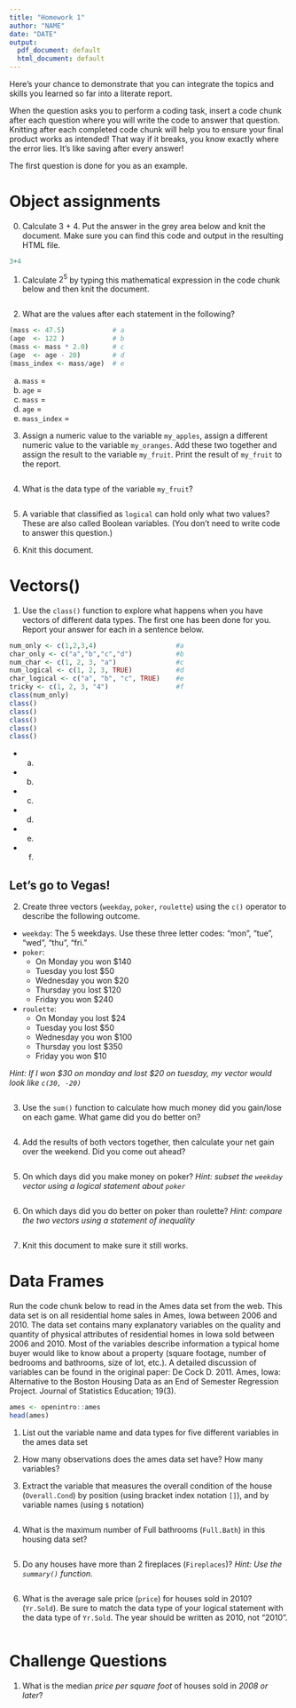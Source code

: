 ```yaml
---
title: "Homework 1"
author: "NAME"
date: "DATE"
output:
  pdf_document: default
  html_document: default
---
```


Here's your chance to demonstrate that you can integrate the topics and skills you learned so far into a literate report. 

When the question asks you to perform a coding task, insert a code chunk after each question where you will write the code to answer that question. Knitting after each completed code chunk will help you to ensure your final product works as intended! That way if it breaks, you know exactly where the error lies. It's like saving after every answer!

The first question is done for you as an example. 

# Object assignments

0. Calculate 3 + 4. Put the answer in the grey area below and knit the document. Make sure you can find this code and output in the resulting HTML file. 
```r
3+4
```


1. Calculate $2^5$ by typing this mathematical expression in the code chunk below and then knit the document. 
```r

```

2. What are the values after each statement in the following?

```r
(mass <- 47.5)            # a 
(age  <- 122 )            # b
(mass <- mass * 2.0)      # c 
(age  <- age - 20)        # d
(mass_index <- mass/age)  # e
```

a. `mass` = 
b. `age` =
c. `mass` = 
d. `age` = 
e. `mass_index` = 

3. Assign a numeric value to the variable `my_apples`, assign a different numeric value to the variable `my_oranges`. Add these two together and assign the result to the variable `my_fruit`. Print the result of `my_fruit` to the report.

```r

```

4. What is the data type of the variable `my_fruit`? 

```r

```


5. A variable that classified as `logical` can hold only what two values? These are also called Boolean variables. (You don't need to write code to answer this question.)




6. Knit this document. 

# Vectors()

1. Use the `class()` function to explore what happens when you have vectors of different data types. The first one has been done for you. Report your answer for each in a sentence below.

```r
num_only <- c(1,2,3,4)                    #a
char_only <- c("a","b","c","d")           #b
num_char <- c(1, 2, 3, "a")               #c
num_logical <- c(1, 2, 3, TRUE)           #d
char_logical <- c("a", "b", "c", TRUE)    #e
tricky <- c(1, 2, 3, "4")                 #f
class(num_only) 
class()
class()
class()
class()
class()
```

* a. 
* b. 
* c. 
* d. 
* e. 
* f. 

## Let's go to Vegas!

2. Create three vectors (`weekday`, `poker`, `roulette`) using the `c()` operator to describe the following outcome. 

* `weekday`: The 5 weekdays. Use these three letter codes: "mon", "tue", "wed", "thu", "fri."
* `poker`: 
    - On Monday you won $140 
    - Tuesday you lost $50
    - Wednesday you won $20
    - Thursday you lost $120
    - Friday you won $240
* `roulette`:
    - On Monday you lost $24
    - Tuesday you lost $50
    - Wednesday you won $100
    - Thursday you lost $350
    - Friday you won $10

_Hint: If I won $30 on monday and lost $20 on tuesday, my vector would look like `c(30, -20)`_

```r

```

3. Use the `sum()` function to calculate how much money did you gain/lose on each game. What game did you do better on?

```r

```

4. Add the results of both vectors together, then calculate your net gain over the weekend. Did you come out ahead?

```r

```


5. On which days did you make money on poker? _Hint: subset the `weekday` vector using a logical statement about `poker`_
```r

```

6. On which days did you do better on poker than roulette? _Hint: compare the two vectors using a statement of inequality_

```r

``` 

7. Knit this document to make sure it still works. 


# Data Frames

Run the code chunk below to read in the Ames data set from the web. This data set is on all residential home sales in Ames, Iowa between 2006 and 2010. The data set contains many explanatory variables on the quality and quantity of physical attributes of residential homes in Iowa sold between 2006 and 2010. Most of the variables describe information a typical home buyer would like to know about a property (square footage, number of bedrooms and bathrooms, size of lot, etc.). A detailed discussion of variables can be found in the original paper: De Cock D. 2011. Ames, Iowa: Alternative to the Boston Housing Data as an End of Semester Regression Project. Journal of Statistics Education; 19(3).

```r
ames <- openintro::ames
head(ames)
```


1. List out the variable name and data types for five different variables in the ames data set



2. How many observations does the ames data set have? How many variables? 



3. Extract the variable that measures the overall condition of the house (`Overall.Cond`) by position (using bracket index notation `[]`), and by variable names (using `$` notation)

```r

```

4. What is the maximum number of Full bathrooms (`Full.Bath`) in this housing data set? 

```r

```

5. Do any houses have more than 2 fireplaces (`Fireplaces`)? _Hint: Use the `summary()` function._
```r

```

6. What is the average sale price (`price`) for houses sold in 2010? (`Yr.Sold`). Be sure to match the data type of your logical statement with the data type of `Yr.Sold`. The year should be written as 2010, not "2010". 
```r

```

# Challenge Questions

1. What is the median _price per square foot_ of houses sold in _2008 or later_?

